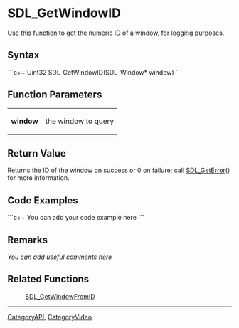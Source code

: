 <!-- pragma section-numbers off -->
<!-- pragma disable-camelcase -->

= SDL_GetWindowID =
Use this function to get the numeric ID of a window, for logging purposes.


== Syntax ==
```c++
Uint32 SDL_GetWindowID(SDL_Window* window)
```

== Function Parameters ==
{|
|'''window'''
|the window to query
|}

== Return Value ==
Returns the ID of the window on success or 0 on failure; call [[SDL_GetError]]() for more information.

== Code Examples ==
```c++
You can add your code example here
```

== Remarks ==
''You can add useful comments here''

== Related Functions ==
:[[SDL_GetWindowFromID]]

----
[[CategoryAPI]], [[CategoryVideo]]
